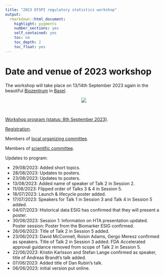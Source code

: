 ```yaml
---
title: "2023 EFSPI regulatory statistics workshop"
output: 
  rmarkdown::html_document:
    highlight: pygments
    number_sections: yes
    self_contained: yes
    toc: no
    toc_depth: 2
    toc_float: yes
---
```


# Date and venue of 2023 workshop

The workshop will take place on 13/14th September 2023 again in the beautiful [Biozentrum](https://www.biozentrum.unibas.ch/) in [Basel](https://www.basel.com/en).

<center>![](biozentrum.jpg)</center>

<br>

[Workshop program (status: 8th September 2023)](data/2023/8th EFSPI RegStat Workshop program.pdf).

[Registration](https://forms.gle/uEkPC2AFL9r4GBpx5).

Members of [local organizing committee](local.html).

Members of [scientific committee](scicom.html).

Updates to program:

* 29/08/2023: Added short topics.
* 28/08/2023: Updates to posters.
* 23/08/2023: Updates to posters.
* 13/08/2023: Added name of speaker of Talk 2 in Session 2.
* 11/08/2023: Flipped order of Talks 3 & 4 in Session 5.
* 18/07/2023: Launch & lifecycle poster added.
* 17/07/2023: Speakers for Talk 1 in Session 3 and Talk 4 in Session 5 added.
* 04/07/2023: Historical data ESIG has confirmed that they will present a poster.
* 30/06/2023: Session 1: Information on HTA presentation updated. Poster session: Poster from the Biomarker ESIG confirmed.
* 26/06/2023: Title of Talk 2 in Session 5 added.
* 23/06/2023: David McConnell, Roisin Adams, Gergo Meresz confirmed as speakers. Title of Talk 2 in Session 3 added. FDA Accelerated approval guidance removed from scope of Talk 2 in Session 5.
* 22/06/2023: Kristin Karlsson and Stefan Lange confirmed as speaker, title of Andreas Brandt's talk added.
* 07/06/2023: Added title of Dan Rubin's talk.
* 06/06/2023: initial version put online.
